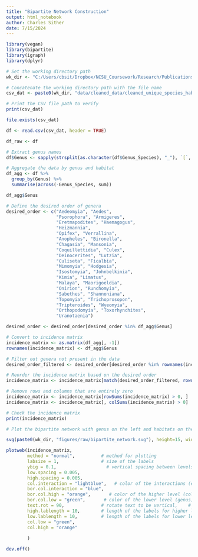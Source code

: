 ```yaml
---
title: "Bipartite Network Construction"
output: html_notebook
author: Charles Sither
date: 7/15/2024
---
```



```r
library(vegan)
library(bipartite)
library(igraph)
library(dplyr)
```



```r
# Set the working directory path
wk_dir <- "C:/Users/cbsit/Dropbox/NCSU_Coursework/Research/Publications/Larval_Hab_Pub/Larval_Habitat_Pub/"

# Concatenate the working directory path with the file name
csv_dat <- paste0(wk_dir, "data/cleaned_data/cleaned_unique_species_hab_matrix.csv")

# Print the CSV file path to verify
print(csv_dat)
```


```r
file.exists(csv_dat)

df <- read.csv(csv_dat, header = TRUE)
```

```r
df_raw <- df
```

```r

# Extract genus names
df$Genus <- sapply(strsplit(as.character(df$Genus_Species), "_"), `[`, 1)

```


```r
# Aggregate the data by genus and habitat
df_agg <- df %>%
  group_by(Genus) %>%
  summarise(across(-Genus_Species, sum))
```

```r
df_agg$Genus
```


```r
# Define the desired order of genera
desired_order <- c("Aedeomyia", "Aedes",
                   "Psorophora", "Armigeres", 
                   "Eretmapodites", "Haemagogus",
                   "Heizmannia",
                   "Opifex", "Verrallina",
                   "Anopheles", "Bironella",
                   "Chagasia", "Mansonia",
                   "Coquillettidia", "Culex",
                   "Deinocerites", "Lutzia",
                   "Culiseta", "Ficalbia",
                   "Mimomyia", "Hodgesia",
                   "Isostomyia", "Johnbelkinia",
                   "Kimia", "Limatus",
                   "Malaya", "Maorigoeldia",
                   "Onirion", "Runchomyia",
                   "Sabethes", "Shannoniana",
                   "Topomyia", "Trichoprosopon",
                   "Tripteroides", "Wyeomyia",
                   "Orthopodomyia", "Toxorhynchites",
                   "Uranotaenia")

desired_order <- desired_order[desired_order %in% df_agg$Genus]
```

```r
# Convert to incidence matrix
incidence_matrix <- as.matrix(df_agg[, -1])
rownames(incidence_matrix) <- df_agg$Genus

# Filter out genera not present in the data
desired_order_filtered <- desired_order[desired_order %in% rownames(incidence_matrix)]

# Reorder the incidence matrix based on the desired order
incidence_matrix <- incidence_matrix[match(desired_order_filtered, rownames(incidence_matrix)), ]

# Remove rows and columns that are entirely zero
incidence_matrix <- incidence_matrix[rowSums(incidence_matrix) > 0, ]
incidence_matrix <- incidence_matrix[, colSums(incidence_matrix) > 0]

# Check the incidence matrix
print(incidence_matrix)
```



```r
# Plot the bipartite network with genus on the left and habitats on the right

svg(paste0(wk_dir, "figures/raw/bipartite_network.svg"), height=15, width=30)

plotweb(incidence_matrix,
        method = "normal",          # method for plotting
        labsize = 1,                # size of the labels
        ybig = 0.1,                   # vertical spacing between levels
        low.spacing = 0.005,
        high.spacing = 0.005,
        col.interaction = "lightblue",   # color of the interactions (edges)
        bor.col.interaction = "blue",
        bor.col.high = "orange",       # color of the higher level (columns)
        bor.col.low = "green",       # color of the lower level (genus)
        text.rot = 90,              # rotate text to be vertical,    # color for high abundance
        high.lablength = 10,        # length of the labels for higher level
        low.lablength = 10,         # length of the labels for lower level
        col.low = "green",
        col.high = "orange"
        
        )

dev.off()

```

